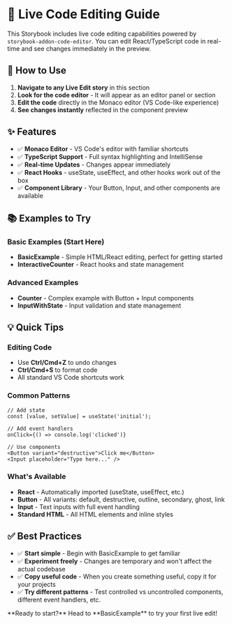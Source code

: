 
<Meta title="Demo/Live Edit/Docs" />

# 📖 Live Code Editing Guide

This Storybook includes live code editing capabilities powered by `storybook-addon-code-editor`. You can edit React/TypeScript code in real-time and see changes immediately in the preview.

## 🚀 How to Use

1. **Navigate to any Live Edit story** in this section
2. **Look for the code editor** - It will appear as an editor panel or section
3. **Edit the code** directly in the Monaco editor (VS Code-like experience)
4. **See changes instantly** reflected in the component preview

## ✨ Features

- ✅ **Monaco Editor** - VS Code's editor with familiar shortcuts
- ✅ **TypeScript Support** - Full syntax highlighting and IntelliSense
- ✅ **Real-time Updates** - Changes appear immediately
- ✅ **React Hooks** - useState, useEffect, and other hooks work out of the box
- ✅ **Component Library** - Your Button, Input, and other components are available

## 📚 Examples to Try

### Basic Examples (Start Here)
- **BasicExample** - Simple HTML/React editing, perfect for getting started
- **InteractiveCounter** - React hooks and state management

### Advanced Examples
- **Counter** - Complex example with Button + Input components
- **InputWithState** - Input validation and state management

## 💡 Quick Tips

### Editing Code
- Use **Ctrl/Cmd+Z** to undo changes
- **Ctrl/Cmd+S** to format code
- All standard VS Code shortcuts work

### Common Patterns

```tsx
// Add state
const [value, setValue] = useState('initial');

// Add event handlers
onClick={() => console.log('clicked')}

// Use components
<Button variant="destructive">Click me</Button>
<Input placeholder="Type here..." />
```

### What's Available
- **React** - Automatically imported (useState, useEffect, etc.)
- **Button** - All variants: default, destructive, outline, secondary, ghost, link
- **Input** - Text inputs with full event handling
- **Standard HTML** - All HTML elements and inline styles

## ✅ Best Practices

- ✅ **Start simple** - Begin with BasicExample to get familiar
- ✅ **Experiment freely** - Changes are temporary and won't affect the actual codebase
- ✅ **Copy useful code** - When you create something useful, copy it for your projects
- ✅ **Try different patterns** - Test controlled vs uncontrolled components, different event handlers, etc.

<div style={{
  marginTop: '30px',
  padding: '15px',
  background: '#e8f5e8',
  borderRadius: '8px',
  border: '1px solid #4caf50',
}}>
  **Ready to start?** Head to **BasicExample** to try your first live edit!
</div>
